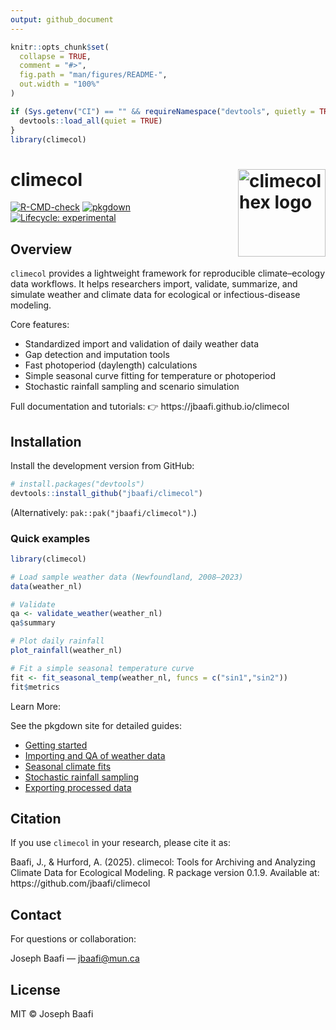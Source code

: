 ```yaml
---
output: github_document
---
```


<!-- README.md is generated from README.Rmd. Please edit that file -->

```r
knitr::opts_chunk$set(
  collapse = TRUE,
  comment = "#>",
  fig.path = "man/figures/README-",
  out.width = "100%"
)
```

```r
if (Sys.getenv("CI") == "" && requireNamespace("devtools", quietly = TRUE)) {
  devtools::load_all(quiet = TRUE)
}
library(climecol)
```

# climecol <a href="https://jbaafi.github.io/climecol/"> <img src="man/figures/logo.png" align="right" width="140" alt="climecol hex logo">
</a>


<!-- badges: start -->
[![R-CMD-check](https://github.com/jbaafi/climecol/actions/workflows/R-CMD-check.yaml/badge.svg)](https://github.com/jbaafi/climecol/actions/workflows/R-CMD-check.yaml)
[![pkgdown](https://img.shields.io/badge/docs-pkgdown-blue)](https://jbaafi.github.io/climecol/)
[![Lifecycle: experimental](https://img.shields.io/badge/lifecycle-experimental-orange.svg)](https://lifecycle.r-lib.org/articles/stages.html#experimental)
<!-- badges: end -->


## Overview

`climecol` provides a lightweight framework for reproducible climate–ecology data workflows.
It helps researchers import, validate, summarize, and simulate weather and climate data for ecological or infectious-disease modeling.

Core features:

- Standardized import and validation of daily weather data
-	Gap detection and imputation tools
-	Fast photoperiod (daylength) calculations
-	Simple seasonal curve fitting for temperature or photoperiod
-	Stochastic rainfall sampling and scenario simulation

Full documentation and tutorials:
👉 https://jbaafi.github.io/climecol


## Installation

Install the development version from GitHub:

``` r
# install.packages("devtools")
devtools::install_github("jbaafi/climecol")
```

(Alternatively: `pak::pak("jbaafi/climecol")`.)


### Quick examples

```r
library(climecol)

# Load sample weather data (Newfoundland, 2008–2023)
data(weather_nl)

# Validate
qa <- validate_weather(weather_nl)
qa$summary
```


```r
# Plot daily rainfall
plot_rainfall(weather_nl)
```


```r
# Fit a simple seasonal temperature curve
fit <- fit_seasonal_temp(weather_nl, funcs = c("sin1","sin2"))
fit$metrics
```


Learn More:

See the pkgdown site for detailed guides:

- [Getting started](https://jbaafi.github.io/climecol/articles/getting-started.html)
- [Importing and QA of weather data](https://jbaafi.github.io/climecol/articles/import-and-qa-weather.html)
- [Seasonal climate fits](https://jbaafi.github.io/climecol/articles/seasonal-climate-fits.html)
- [Stochastic rainfall sampling](https://jbaafi.github.io/climecol/articles/stochastic_rainfall.html)
- [Exporting processed data](https://jbaafi.github.io/climecol/articles/export_weather.html)

## Citation

If you use `climecol` in your research, please cite it as:

Baafi, J., & Hurford, A. (2025). climecol: Tools for Archiving and Analyzing Climate Data for Ecological Modeling.
R package version 0.1.9. Available at: https://github.com/jbaafi/climecol


## Contact
For questions or collaboration:

Joseph Baafi — [jbaafi@mun.ca](mailto:jbaafi@mun.ca)


## License

MIT © Joseph Baafi

